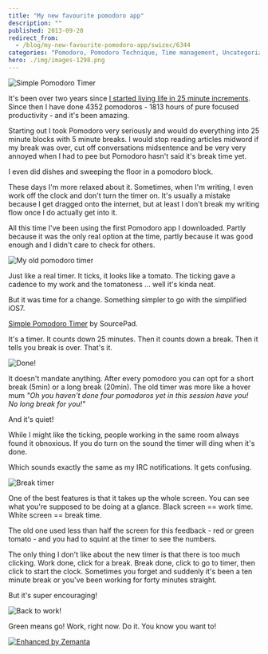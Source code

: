 ```yaml
---
title: "My new favourite pomodoro app"
description: ""
published: 2013-09-20
redirect_from:
  - /blog/my-new-favourite-pomodoro-app/swizec/6344
categories: "Pomodoro, Pomodoro Technique, Time management, Uncategorized"
hero: ./img/images-1298.png
---
```


![Simple Pomodoro Timer](./img/Simple-Pomodoro-Timerh5jg7a.png "Simple Pomodoro Timer")

It's been over two years since [I started living life in 25 minute increments](https://swizec.com/blog/living-life-in-25min-increments/swizec/1859). Since then I have done 4352 pomodoros - 1813 hours of pure focused productivity - and it's been amazing.

Starting out I took Pomodoro very seriously and would do everything into 25 minute blocks with 5 minute breaks. I would stop reading articles midword if my break was over, cut off conversations midsentence and be very very annoyed when I had to pee but Pomodoro hasn't said it's break time yet.

I even did dishes and sweeping the floor in a pomodoro block.

These days I'm more relaxed about it. Sometimes, when I'm writing, I even work off the clock and don't turn the timer on. It's usually a mistake because I get dragged onto the internet, but at least I don't break my writing flow once I do actually get into it.

All this time I've been using the first Pomodoro app I downloaded. Partly because it was the only real option at the time, partly because it was good enough and I didn't care to check for others.

![My old pomodoro timer](./img/images-1298.png "My old pomodoro timer")

Just like a real timer. It ticks, it looks like a tomato. The ticking gave a cadence to my work and the tomatoness ... well it's kinda neat.

But it was time for a change. Something simpler to go with the simplified iOS7.

[Simple Pomodoro Timer](https://itunes.apple.com/us/app/simple-pomodoro-timer/id496191025?mt=8) by SourcePad.

It's a timer. It counts down 25 minutes. Then it counts down a break. Then it tells you break is over. That's it.

![Done!](./img/images-1300.png "Done!")

It doesn't mandate anything. After every pomodoro you can opt for a short break (5min) or a long break (20min). The old timer was more like a hover mum _"Oh you haven't done four pomodoros yet in this session have you! No long break for you!"_

And it's quiet!

While I might like the ticking, people working in the same room always found it obnoxious. If you do turn on the sound the timer will ding when it's done.

Which sounds exactly the same as my IRC notifications. It gets confusing.

![Break timer](./img/images-1301.png "Break timer")

One of the best features is that it takes up the whole screen. You can see what you're supposed to be doing at a glance. Black screen == work time. White screen == break time.

The old one used less than half the screen for this feedback - red or green tomato - and you had to squint at the timer to see the numbers.

The only thing I don't like about the new timer is that there is too much clicking. Work done, click for a break. Break done, click to go to timer, then click to start the clock. Sometimes you forget and suddenly it's been a ten minute break or you've been working for forty minutes straight.

But it's super encouraging!

![Back to work!](./img/images-1302.png "Back to work!")

Green means go! Work, right now. Do it. You know you want to!

[![Enhanced by Zemanta](https://img.zemanta.com/zemified_e.png?x-id=deaf5cf6-8886-4020-8eba-6923e3202da0)](http://www.zemanta.com/?px "Enhanced by Zemanta")
